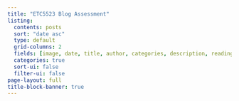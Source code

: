 ```yaml
---
title: "ETC5523 Blog Assessment"
listing:
  contents: posts
  sort: "date asc"
  type: default
  grid-columns: 2
  fields: [image, date, title, author, categories, description, reading-time]
  categories: true
  sort-ui: false
  filter-ui: false
page-layout: full
title-block-banner: true
---
```




